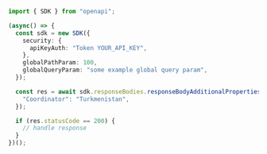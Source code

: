 ```typescript showLineNumbers copy filename="Response Body Additional Properties Post usage example"
import { SDK } from "openapi";

(async() => {
  const sdk = new SDK({
    security: {
      apiKeyAuth: "Token YOUR_API_KEY",
    },
    globalPathParam: 100,
    globalQueryParam: "some example global query param",
  });

  const res = await sdk.responseBodies.responseBodyAdditionalPropertiesPost({
    "Coordinator": "Turkmenistan",
  });

  if (res.statusCode == 200) {
    // handle response
  }
})();
```
